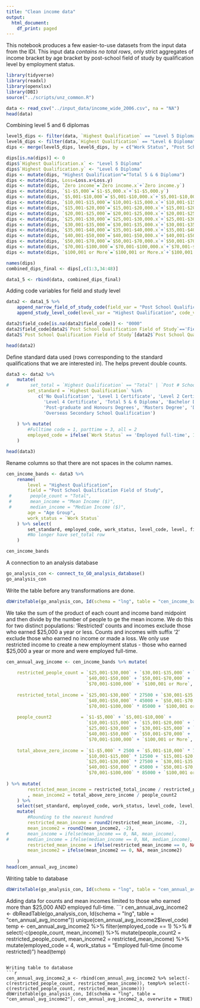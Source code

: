```yaml
---
title: "Clean income data"
output:
  html_document:
    df_print: paged
---
```


This notebook produces a few easier-to-use datasets from the input data from the IDI.
This input data *contains no total rows*, only strict aggregates of income bracket by age bracket by post-school field of study by qualification level by employment status. 

```r
library(tidyverse)
library(readxl)
library(openxlsx)
library(DBI)
source("../scripts/unz_common.R")
```

```r
data <- read_csv("../input_data/income_wide_2006.csv", na = "NA")
head(data)
```

Combining level 5 and 6 diplomas

```r
level5_dips <- filter(data, `Highest Qualification` == "Level 5 Diploma")
level6_dips <- filter(data,`Highest Qualification` == "Level 6 Diploma")
dips <- merge(level5_dips, level6_dips, by = c("Work Status", "Post School Qualification Field of Study", "Age Group"), all = TRUE)

dips[is.na(dips)] <- 0
dips$`Highest Qualification.x` <- "Level 5 Diploma"
dips$`Highest Qualification.y` <- "Level 6 Diploma"
dips <- mutate(dips, "Highest Qualification"="Total 5 & 6 Diploma")
dips <- mutate(dips, Loss=Loss.x+Loss.y)
dips <- mutate(dips, `Zero income`=`Zero income.x`+`Zero income.y`)
dips <- mutate(dips, `$1-$5,000`=`$1-$5,000.x`+`$1-$5,000.y`)
dips <- mutate(dips, `$5,001-$10,000`=`$5,001-$10,000.x`+`$5,001-$10,000.y`)
dips <- mutate(dips, `$10,001-$15,000`=`$10,001-$15,000.x`+`$10,001-$15,000.y`)
dips <- mutate(dips, `$15,001-$20,000`=`$15,001-$20,000.x`+`$15,001-$20,000.y`)
dips <- mutate(dips, `$20,001-$25,000`=`$20,001-$25,000.x`+`$20,001-$25,000.y`)
dips <- mutate(dips, `$25,001-$30,000`=`$25,001-$30,000.x`+`$25,001-$30,000.y`)
dips <- mutate(dips, `$30,001-$35,000`=`$30,001-$35,000.x`+`$30,001-$35,000.y`)
dips <- mutate(dips, `$35,001-$40,000`=`$35,001-$40,000.x`+`$35,001-$40,000.y`)
dips <- mutate(dips, `$40,001-$50,000`=`$40,001-$50,000.x`+`$40,001-$50,000.y`)
dips <- mutate(dips, `$50,001-$70,000`=`$50,001-$70,000.x`+`$50,001-$70,000.y`)
dips <- mutate(dips, `$70,001-$100,000`=`$70,001-$100,000.x`+`$70,001-$100,000.y`)
dips <- mutate(dips, `$100,001 or More`=`$100,001 or More.x`+`$100,001 or More.y`)

names(dips)
combined_dips_final <- dips[,c(1:3,34:48)]

data1_5 <- rbind(data, combined_dips_final)
```

Adding code variables for field and study level
```r
data2 <- data1_5 %>% 
    append_narrow_field_of_study_code(field_var = "Post School Qualification Field of Study", code_var = "field_code") %>%
    append_study_level_code(level_var = "Highest Qualification", code_var = "level_code")

data2$field_code[is.na(data2$field_code)] <- "0000"
data2$field_code[data2$`Post School Qualification Field of Study`=='Field of Study Not Given'] <- "3333"
data2$`Post School Qualification Field of Study`[data2$`Post School Qualification Field of Study`=='No Qualification'] <- "No Post-School Qualification"

head(data2)
```



Define standard data used (rows corresponding to the standard qualifications that we are interested in). The helps prevent double counts.
```r
data3 <- data2 %>%
    mutate(
#        set_total = `Highest Qualification` == "Total" | `Post # School Qualification Field of Study` == "Total",
        set_standard = `Highest Qualification` %in% 
            c('No Qualification', 'Level 1 Certificate', 'Level 2 Certificate', 'Level 3 Certificate', 
              'Level 4 Certificate', 'Total 5 & 6 Diploma', 'Bachelor Degree and Level 7 Qualification', 
              'Post-graduate and Honours Degrees', 'Masters Degree', 'Doctorate Degree', 
              'Overseas Secondary School Qualification') 
        
    ) %>% mutate(
        #Fulltime code = 1, parttime = 3, all = 2
        employed_code = ifelse(`Work Status` == 'Employed full-time', 1, ifelse(`Work Status` == 'Total employed', 2, 3))
    )

head(data3)
```

Rename columns so that there are not spaces in the column names.
```r
cen_income_bands <- data3 %>%
    rename(
        level = "Highest Qualification", 
        field = "Post School Qualification Field of Study", 
 #       people_count = "Total", 
 #       mean_income = "Mean Income ($)",
 #       median_income = "Median Income ($)",
        age = "Age Group",
        work_status = `Work Status`
    ) %>% select(
        set_standard, employed_code, work_status, level_code, level, field_code, field, age, everything() 
        #No longer have set_total row
    )

cen_income_bands
```


A connection to an analysis database
```r
go_analysis_con <- connect_to_GO_analysis_database()
go_analysis_con
```

Write the table before any transformations are done.
```r
dbWriteTable(go_analysis_con, Id(schema = "lng", table = "cen_income_bands"), cen_income_bands, overwrite = TRUE)
```

We take the sum of the product of each count and income band midpoint and then divide by the number of people to ge the mean income. 
We do this for two distinct populations:
'Restricted' counts and incomes exclude those who earned \$25,000 a year or less. Counts and incomes with suffix '2' exclude those who earned no income or made a loss. We only use restricted income to create a new employment status - those who earned \$25,000 a year or more and were employed full-time.

```r
cen_annual_avg_income <- cen_income_bands %>% mutate(
    
    restricted_people_count = `$25,001-$30,000` + `$30,001-$35,000` + `$35,001-$40,000` + 
                              `$40,001-$50,000` + `$50,001-$70,000` + 
                              `$70,001-$100,000` + `$100,001 or More`,
    
    restricted_total_income = `$25,001-$30,000` * 27500 + `$30,001-$35,000` * 32500 + `$35,001-$40,000` * 37500 + 
                              `$40,001-$50,000` * 45000 + `$50,001-$70,000` * 60000 +
                              `$70,001-$100,000` * 85000 + `$100,001 or More` * 150000,
    
    people_count2           = `$1-$5,000` + `$5,001-$10,000` +
                              `$10,001-$15,000` + `$15,001-$20,000` + `$20,001-$25,000` +
                              `$25,001-$30,000` + `$30,001-$35,000` + `$35,001-$40,000` + 
                              `$40,001-$50,000` + `$50,001-$70,000` +
                              `$70,001-$100,000` + `$100,001 or More`,
    
    total_above_zero_income = `$1-$5,000` * 2500 + `$5,001-$10,000` * 7500 +
                              `$10,001-$15,000` * 12500 + `$15,001-$20,000` * 17500 + `$20,001-$25,000` * 22500 +
                              `$25,001-$30,000` * 27500 + `$30,001-$35,000` * 32500 + `$35,001-$40,000` * 37500 + 
                              `$40,001-$50,000` * 45000 + `$50,001-$70,000` * 6000 +
                              `$70,001-$100,000` * 85000 + `$100,001 or More` * 150000
    
) %>% mutate(
        restricted_mean_income = restricted_total_income / restricted_people_count
        , mean_income2 = total_above_zero_income / people_count2
    ) %>% 
    select(set_standard, employed_code, work_status, level_code, level, field_code, field, age, restricted_people_count, people_count2, mean_income2, restricted_mean_income) %>%
    mutate(
        #Rounding to the nearest hundred
        restricted_mean_income = round2(restricted_mean_income, -2),
        mean_income2 = round2(mean_income2, -2),
#       mean_income = ifelse(mean_income == 0, NA, mean_income),
#       median_income = ifelse(median_income == 0, NA, median_income),
        restricted_mean_income = ifelse(restricted_mean_income == 0, NA, restricted_mean_income),
        mean_income2 = ifelse(mean_income2 == 0, NA, mean_income2)
    
    )
head(cen_annual_avg_income)
```
Writing table to database
```r
dbWriteTable(go_analysis_con, Id(schema = "lng", table = "cen_annual_avg_income"), cen_annual_avg_income, overwrite = TRUE)
```

Adding data for counts and mean incomes limited to those who earned more than $25,000 AND employed full-time.
```r
cen_annual_avg_income2 <- dbReadTable(go_analysis_con, Id(schema = "lng", table = "cen_annual_avg_income"))
unique(cen_annual_avg_income2$level_code)
temp <- cen_annual_avg_income2 %>% filter(employed_code == 1) %>%
#   select(-c(people_count, mean_income)) %>%
    mutate(people_count2 = restricted_people_count, mean_income2 = restricted_mean_income) %>%
    mutate(employed_code = 4, work_status = "Employed full-time (income restricted)")
head(temp)
```

Writing table to database
```r
cen_annual_avg_income2_a <- rbind(cen_annual_avg_income2 %>% select(-c(restricted_people_count, restricted_mean_income)), temp%>% select(-c(restricted_people_count, restricted_mean_income)))
dbWriteTable(go_analysis_con, Id(schema = "lng", table = "cen_annual_avg_income2"), cen_annual_avg_income2_a, overwrite = TRUE)
```

